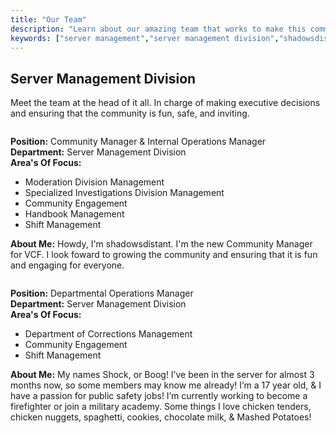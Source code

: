 ```yaml
---
title: "Our Team"
description: "Learn about our amazing team that works to make this community amazing!"
keywords: ["server management","server management division","shadowsdistant","shockandawe","community manager","internal operations manager","deperatmental operations manager"]
---
```


## Server Management Division

Meet the team at the head of it all. In charge of making executive decisions and ensuring that the community is fun, safe, and inviting.

<Card title="shadowsdistant" href="https://www.roblox.com/users/453056179/profile" cta="View Roblox Profile">
  <img
    src="/images/shadowsdistant.png"
    alt=""
    title="shadowsdistant"
    style={{ width:"25%" }}
  />

  **Position:** Community Manager & Internal Operations Manager\
  **Department:** Server Management Division\
  **Area's Of Focus:**

  - Moderation Division Management
  - Specialized Investigations Division Management
  - Community Engagement
  - Handbook Management
  - Shift Management

  **About Me:** Howdy, I'm shadowsdistant. I'm the new Community Manager for VCF. I look foward to growing the community and ensuring that it is fun and engaging for everyone.
</Card>

<Card title="ShockAnd_Awe" href="https://www.roblox.com/users/1797757772/profile" cta="View Roblox Profile">
  <img
    src="/images/shockandawe.png"
    alt=""
    title="Shockandawe Pn"
    style={{ width:"25%" }}
  />

  **Position:** Departmental Operations Manager\
  **Department:** Server Management Division\
  **Area's Of Focus:**

  - Department of Corrections Management
  - Community Engagement
  - Shift Management

  **About Me:** My names Shock, or Boog! I’ve been in the server for almost 3 months now, so some members may know me already! I’m a 17 year old, & I have a passion for public safety jobs! I’m currently working to become a firefighter or join a military academy. Some things I love chicken tenders, chicken nuggets, spaghetti, cookies, chocolate milk, & Mashed Potatoes!
</Card>

## 